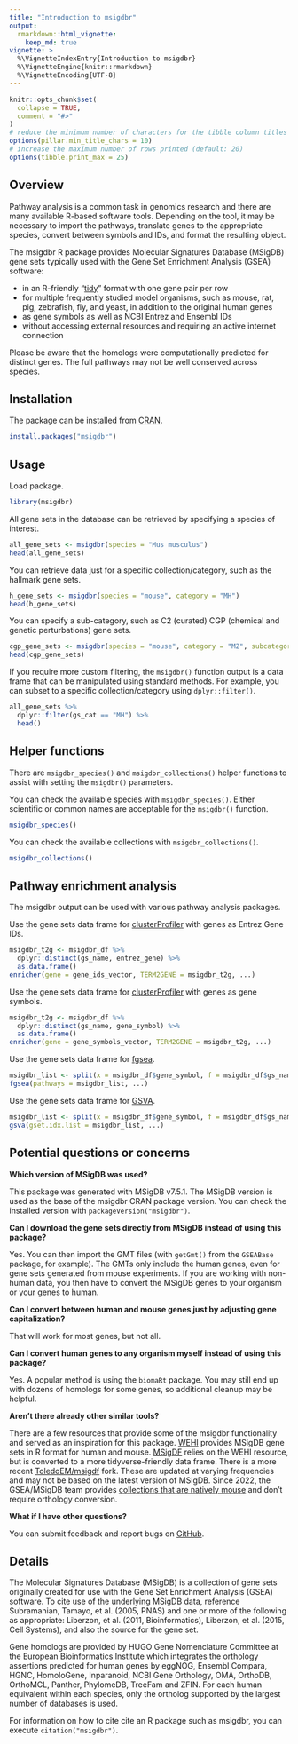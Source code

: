 ---
title: "Introduction to msigdbr"
output:
  rmarkdown::html_vignette:
    keep_md: true
vignette: >
  %\VignetteIndexEntry{Introduction to msigdbr}
  %\VignetteEngine{knitr::rmarkdown}
  %\VignetteEncoding{UTF-8}
---

```{r setup, include = FALSE}
knitr::opts_chunk$set(
  collapse = TRUE,
  comment = "#>"
)
# reduce the minimum number of characters for the tibble column titles (default: 15)
options(pillar.min_title_chars = 10)
# increase the maximum number of rows printed (default: 20)
options(tibble.print_max = 25)
```

## Overview

Pathway analysis is a common task in genomics research and there are many available R-based software tools.
Depending on the tool, it may be necessary to import the pathways, translate genes to the appropriate species, convert between symbols and IDs, and format the resulting object.

The msigdbr R package provides Molecular Signatures Database (MSigDB) gene sets typically used with the Gene Set Enrichment Analysis (GSEA) software:

* in an R-friendly "[tidy](https://r4ds.had.co.nz/tidy-data.html)" format with one gene pair per row
* for multiple frequently studied model organisms, such as mouse, rat, pig, zebrafish, fly, and yeast, in addition to the original human genes
* as gene symbols as well as NCBI Entrez and Ensembl IDs
* without accessing external resources and requiring an active internet connection

Please be aware that the homologs were computationally predicted for distinct genes.
The full pathways may not be well conserved across species.

## Installation

The package can be installed from [CRAN](https://cran.r-project.org/package=msigdbr).

```{r install-package, eval=FALSE}
install.packages("msigdbr")
```

## Usage

Load package.

```{r load-package, message=FALSE}
library(msigdbr)
```

All gene sets in the database can be retrieved by specifying a species of interest.

```{r msigdbr-mouse-all}
all_gene_sets <- msigdbr(species = "Mus musculus")
head(all_gene_sets)
```

You can retrieve data just for a specific collection/category, such as the hallmark gene sets.

```{r msigdbr-mouse-h}
h_gene_sets <- msigdbr(species = "mouse", category = "MH")
head(h_gene_sets)
```

You can specify a sub-category, such as C2 (curated) CGP (chemical and genetic perturbations) gene sets.

```{r msigdbr-mouse-c2}
cgp_gene_sets <- msigdbr(species = "mouse", category = "M2", subcategory = "CGP")
head(cgp_gene_sets)
```

If you require more custom filtering, the `msigdbr()` function output is a data frame that can be manipulated using standard methods.
For example, you can subset to a specific collection/category using `dplyr::filter()`.

```{r filter-h}
all_gene_sets %>%
  dplyr::filter(gs_cat == "MH") %>%
  head()
```

## Helper functions

There are `msigdbr_species()` and `msigdbr_collections()` helper functions to assist with setting the `msigdbr()` parameters.

You can check the available species with `msigdbr_species()`. Either scientific or common names are acceptable for the `msigdbr()` function.

```{r species}
msigdbr_species()
```

You can check the available collections with `msigdbr_collections()`.

```{r collections}
msigdbr_collections()
```

## Pathway enrichment analysis

The msigdbr output can be used with various pathway analysis packages.

Use the gene sets data frame for [clusterProfiler](https://bioconductor.org/packages/clusterProfiler/) with genes as Entrez Gene IDs.

```{r cp-entrez, eval=FALSE}
msigdbr_t2g <- msigdbr_df %>%
  dplyr::distinct(gs_name, entrez_gene) %>%
  as.data.frame()
enricher(gene = gene_ids_vector, TERM2GENE = msigdbr_t2g, ...)
```

Use the gene sets data frame for [clusterProfiler](https://bioconductor.org/packages/clusterProfiler/) with genes as gene symbols.

```{r cp-symbols, eval=FALSE}
msigdbr_t2g <- msigdbr_df %>%
  dplyr::distinct(gs_name, gene_symbol) %>%
  as.data.frame()
enricher(gene = gene_symbols_vector, TERM2GENE = msigdbr_t2g, ...)
```

Use the gene sets data frame for [fgsea](https://bioconductor.org/packages/fgsea/).

```{r fgsea, eval=FALSE}
msigdbr_list <- split(x = msigdbr_df$gene_symbol, f = msigdbr_df$gs_name)
fgsea(pathways = msigdbr_list, ...)
```

Use the gene sets data frame for [GSVA](https://bioconductor.org/packages/GSVA/).

```{r gsva, eval=FALSE}
msigdbr_list <- split(x = msigdbr_df$gene_symbol, f = msigdbr_df$gs_name)
gsva(gset.idx.list = msigdbr_list, ...)
```

## Potential questions or concerns

**Which version of MSigDB was used?**

This package was generated with MSigDB v7.5.1.
The MSigDB version is used as the base of the msigdbr CRAN package version.
You can check the installed version with `packageVersion("msigdbr")`.

**Can I download the gene sets directly from MSigDB instead of using this package?**

Yes.
You can then import the GMT files (with `getGmt()` from the `GSEABase` package, for example).
The GMTs only include the human genes, even for gene sets generated from mouse experiments.
If you are working with non-human data, you then have to convert the MSigDB genes to your organism or your genes to human.

**Can I convert between human and mouse genes just by adjusting gene capitalization?**

That will work for most genes, but not all.

**Can I convert human genes to any organism myself instead of using this package?**

Yes.
A popular method is using the `biomaRt` package.
You may still end up with dozens of homologs for some genes, so additional cleanup may be helpful.

**Aren't there already other similar tools?**

There are a few resources that provide some of the msigdbr functionality and served as an inspiration for this package.
[WEHI](https://bioinf.wehi.edu.au/software/MSigDB/) provides MSigDB gene sets in R format for human and mouse.
[MSigDF](https://github.com/stephenturner/msigdf) relies on the WEHI resource, but is converted to a more tidyverse-friendly data frame.
There is a more recent [ToledoEM/msigdf](https://github.com/ToledoEM/msigdf) fork.
These are updated at varying frequencies and may not be based on the latest version of MSigDB.
Since 2022, the GSEA/MSigDB team provides [collections that are natively mouse](https://www.gsea-msigdb.org/gsea/msigdb/mouse/collections.jsp) and don't require orthology conversion.

**What if I have other questions?**

You can submit feedback and report bugs on [GitHub](https://github.com/igordot/msigdbr/issues).

## Details

The Molecular Signatures Database (MSigDB) is a collection of gene sets originally created for use with the Gene Set Enrichment Analysis (GSEA) software.
To cite use of the underlying MSigDB data, reference Subramanian, Tamayo, et al. (2005, PNAS) and one or more of the following as appropriate: Liberzon, et al. (2011, Bioinformatics), Liberzon, et al. (2015, Cell Systems), and also the source for the gene set.

Gene homologs are provided by HUGO Gene Nomenclature Committee at the European Bioinformatics Institute which integrates the orthology assertions predicted for human genes by eggNOG, Ensembl Compara, HGNC, HomoloGene, Inparanoid, NCBI Gene Orthology, OMA, OrthoDB, OrthoMCL, Panther, PhylomeDB, TreeFam and ZFIN.
For each human equivalent within each species, only the ortholog supported by the largest number of databases is used.

For information on how to cite cite an R package such as msigdbr, you can execute `citation("msigdbr")`.
